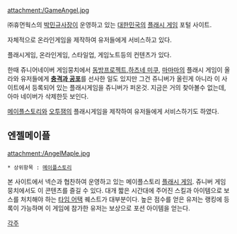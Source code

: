 attachment:/GameAngel.jpg

㈜휴먼웍스의 [[박민규]]사장이 운영하고 있는 [[대한민국]]의 [[플래시 게임]] 포털 사이트.

자체적으로 온라인게임을 제작하여 유저들에게 서비스하고 있다. 

플래시게임, 온라인게임, 스타일업, 게임노트등의 컨텐츠가 있다.

한때 쥬니어네이버 게임뭉치에서 [[동방프로젝트]],[[하츠네 미쿠]], [[마마마]]의 플래시 게임이 올라와 유저들에게 '''[[충격과 공포]]'''를 선사한 일도 있지만 그건 쥬니버가 올린게 아니라 이 사이트에서 등록되어 있는 플래시게임을 쥬니버가 퍼온것. 지금은 거의 찾아볼수 없는데, 아마 네이버가 삭제한듯 보인다.

[[메이플스토리]]와 [[오투잼]]의 플래시게임을 제작하여 유저들에게 서비스하기도 하였다. 

== 엔젤메이플 ==
attachment:/AngelMaple.jpg

 * 상위항목 : [[메이플스토리]]

본 사이트에서 넥슨과 협찬하여 운영하고 있는 메이플스토리 [[플래시 게임]]. 쥬니버 게임뭉치에서도 이 콘텐츠를 즐길 수 있다. 대개 짧은 시간대에 주어진 스킬과 아이템으로 보스를 처치해야 하는 [[타임 어택]] 퀘스트가 대부분이다. 높은 점수를 얻은 유저는 랭킹에 등록이 가능하며 이 게임에 참가한 유저는 보상으로 포션 아이템을 얻는다.

[[각주]]

